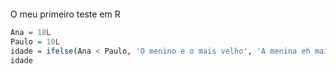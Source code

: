 ```r
```
O meu primeiro teste em R

```r
Ana = 18L
Paulo = 10L
idade = ifelse(Ana < Paulo, 'O menino e o mais velho', 'A menina eh mais velha')
idade

```

